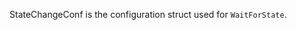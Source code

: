 <!-- Code generated from the comments of the StateChangeConf struct in builder/amazon/common/state.go; DO NOT EDIT MANUALLY -->

StateChangeConf is the configuration struct used for `WaitForState`.
